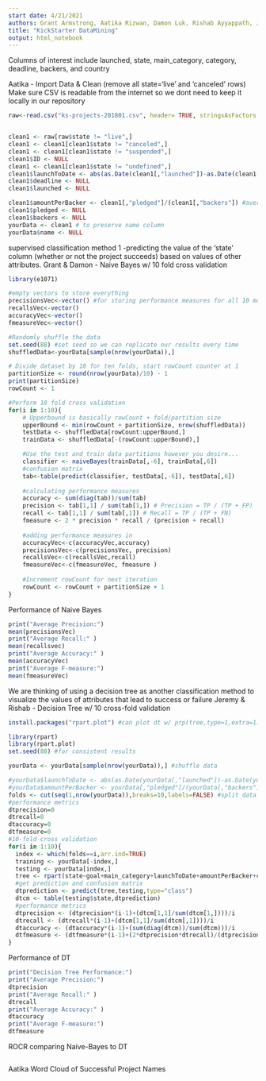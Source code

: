 ```yaml
---
start date: 4/21/2021
authors: Grant Armstrong, Aatika Rizwan, Damon Luk, Rishab Ayyappath, Jeremy Amand
title: "KickStarter DataMining"
output: html_notebook
---
```

Columns of interest include launched, state, main_category, category, deadline, backers, and country
 
Aatika - Import Data & Clean (remove all state='live' and 'canceled' rows) Make sure CSV is readable from the internet so we dont need
to keep it locally in our repository 
```r
raw<-read.csv("ks-projects-201801.csv", header= TRUE, stringsAsFactors = TRUE)


clean1 <- raw[raw$state != "live",]
clean1 <- clean1[clean1$state != "canceled",]
clean1 <- clean1[clean1$state != "suspended",]
clean1$ID <- NULL
clean1 <- clean1[clean1$state != "undefined",]
clean1$launchToDate <- abs(as.Date(clean1[,"launched"])-as.Date(clean1[,"deadline"])) #days between launch and deadline
clean1$deadline <- NULL
clean1$launched <- NULL

clean1$amountPerBacker <- clean1[,"pledged"]/(clean1[,"backers"]) #average amount spent by each backer
clean1$pledged <- NULL
clean1$backers <- NULL
yourData <- clean1 # to preserve name column
yourData$name <- NULL
```

supervised classification method 1 -predicting the value of the ‘state’ column (whether or not the project succeeds) based on values of other attributes.
Grant & Damon - Naive Bayes w/ 10 fold cross validation
```r
library(e1071)

#empty vectors to store everything
precisionsVec<-vector() #for storing performance measures for all 10 models
recallsVec<-vector()
accuracyVec<-vector()
fmeasureVec<-vector()

#Randomly shuffle the data
set.seed(88) #set seed so we can replicate our results every time
shuffledData<-yourData[sample(nrow(yourData)),]

# Divide dataset by 10 for ten folds, start rowCount counter at 1
partitionSize <- round(nrow(yourData)/10) - 1
print(partitionSize) 
rowCount <- 1

#Perform 10 fold cross validation
for(i in 1:10){
    # Upperbound is basically rowCount + fold/partition size
    upperBound <- min(rowCount + partitionSize, nrow(shuffledData))
    testData <- shuffledData[rowCount:upperBound,]
    trainData <- shuffledData[-(rowCount:upperBound),]

    #Use the test and train data partitions however you desire...
    classifier <- naiveBayes(trainData[,-6], trainData[,6])
    #confusion matrix 
    tab<-table(predict(classifier, testData[,-6]), testData[,6])
    
    #calculating performance measures
    accuracy <- sum(diag(tab))/sum(tab)
    precision <- tab[1,1] / sum(tab[1,]) # Precision = TP / (TP + FP)
    recall <- tab[1,1] / sum(tab[,1]) # Recall = TP / (TP + FN)
    fmeasure <- 2 * precision * recall / (precision + recall)
    
    #adding performance measures in 
    accuracyVec<-c(accuracyVec,accuracy)
    precisionsVec<-c(precisionsVec, precision)
    recallsVec<-c(recallsVec,recall)
    fmeasureVec<-c(fmeasureVec, fmeasure )
    
    #Increment rowCount for next iteration
    rowCount <- rowCount + partitionSize + 1
}

```

Performance of Naive Bayes
```r
print("Average Precision:")
mean(precisionsVec)
print("Average Recall:" )
mean(recallsvec)
print("Average Accuracy:" )
mean(accuracyVec)
print("Average F-measure:")
mean(fmeasureVec)
```


We are thinking of using a decision tree as another classification method 
to visualize the values of attributes that lead to success or failure
Jeremy & Rishab - Decision Tree w/ 10 cross-fold validation

```r
install.packages("rpart.plot") #can plot dt w/ prp(tree,type=1,extra=1)
```

```r
library(rpart)
library(rpart.plot)
set.seed(88) #for consistent results

yourData <- yourData[sample(nrow(yourData)),] #shuffle data

#yourData$launchToDate <- abs(as.Date(yourData[,"launched"])-as.Date(yourData[,"deadline"])) #days between launch and deadline
#yourData$amountPerBacker <- yourData[,"pledged"]/(yourData[,"backers"]) #average amount spent by each backer
folds <- cut(seq(1,nrow(yourData)),breaks=10,labels=FALSE) #split data into 10 folds
#performance metrics
dtprecision=0
dtrecall=0
dtaccuracy=0
dtfmeasure=0
#10-fold cross validation
for(i in 1:10){
  index <- which(folds==i,arr.ind=TRUE)
  training <- yourData[-index,]
  testing <- yourData[index,]
  tree <- rpart(state~goal+main_category+launchToDate+amountPerBacker+country,data=training,method="class") #dt based off of 5 categories
  #get prediction and confusion matrix
  dtprediction <- predict(tree,testing,type="class")
  dtcm <- table(testing$state,dtprediction)
  #performance metrics
  dtprecision <- (dtprecision*(i-1)+(dtcm[1,1]/sum(dtcm[1,])))/i
  dtrecall <- (dtrecall*(i-1)+(dtcm[1,1]/sum(dtcm[,1])))/i
  dtaccuracy <- (dtaccuracy*(i-1)+(sum(diag(dtcm))/sum(dtcm)))/i
  dtfmeasure <- (dtfmeasure*(i-1)+(2*dtprecision*dtrecall)/(dtprecision+dtrecall))/i
}
```

Performance of DT
```r
print("Decision Tree Performance:")
print("Average Precision:")
dtprecision
print("Average Recall:" )
dtrecall
print("Average Accuracy:" )
dtaccuracy
print("Average F-measure:")
dtfmeasure
```


ROCR comparing Naive-Bayes to DT
```r

```


Aatika
Word Cloud of Successful Project Names
```r

```

